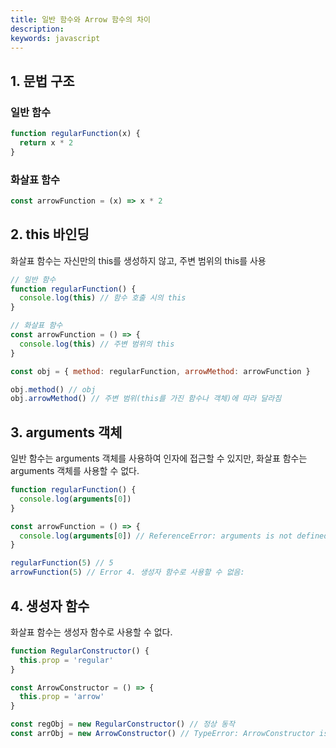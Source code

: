 ```yaml
---
title: 일반 함수와 Arrow 함수의 차이
description:
keywords: javascript
---
```


## 1. 문법 구조

### 일반 함수

```js
function regularFunction(x) {
  return x * 2
}
```

### 화살표 함수

```js
const arrowFunction = (x) => x * 2
```

## 2. this 바인딩

화살표 함수는 자신만의 this를 생성하지 않고, 주변 범위의 this를 사용

```js
// 일반 함수
function regularFunction() {
  console.log(this) // 함수 호출 시의 this
}

// 화살표 함수
const arrowFunction = () => {
  console.log(this) // 주변 범위의 this
}

const obj = { method: regularFunction, arrowMethod: arrowFunction }

obj.method() // obj
obj.arrowMethod() // 주변 범위(this를 가진 함수나 객체)에 따라 달라짐
```

## 3. arguments 객체

일반 함수는 arguments 객체를 사용하여 인자에 접근할 수 있지만, 화살표 함수는 arguments 객체를 사용할 수 없다.

```js
function regularFunction() {
  console.log(arguments[0])
}

const arrowFunction = () => {
  console.log(arguments[0]) // ReferenceError: arguments is not defined
}

regularFunction(5) // 5
arrowFunction(5) // Error 4. 생성자 함수로 사용할 수 없음:
```

## 4. 생성자 함수

화살표 함수는 생성자 함수로 사용할 수 없다.

```js
function RegularConstructor() {
  this.prop = 'regular'
}

const ArrowConstructor = () => {
  this.prop = 'arrow'
}

const regObj = new RegularConstructor() // 정상 동작
const arrObj = new ArrowConstructor() // TypeError: ArrowConstructor is not a constructor 5. 메소드로 사용할 때의 this:
```
